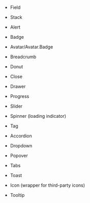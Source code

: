 
- Field
- Stack


- Alert
- Badge
- Avatar/Avatar.Badge
- Breadcrumb
- Donut
- Close
- Drawer
- Progress
- Slider
- Spinner (loading indicator)
- Tag


- Accordion
- Dropdown
- Popover
- Tabs
- Toast
- Icon (wrapper for third-party icons)
- Tooltip
